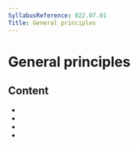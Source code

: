 ```yaml
---
SyllabusReference: 022.07.01
Title: General principles
---
```


# General principles

## Content

- <Link href="022.07.01.01" />
- <Link href="022.07.01.02" />
- <Link href="022.07.01.03" />
- <Link href="022.07.01.04" />
